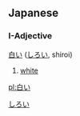 ==Japanese==
[[Category:Japanese colors|しろい]]
===I-Adjective===
[[白い]] ([[しろい]], shiroi)

# [[white]]

[[pl:白い]]